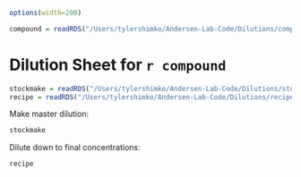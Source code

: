 ```r
options(width=200)
```
```r
compound = readRDS("/Users/tylershimko/Andersen-Lab-Code/Dilutions/compound.rds")
```
Dilution Sheet for `r compound`
========================================================
```r
stockmake = readRDS("/Users/tylershimko/Andersen-Lab-Code/Dilutions/stockmake.rds")
recipe = readRDS("/Users/tylershimko/Andersen-Lab-Code/Dilutions/recipe.rds")
```
Make master dilution:

```r
stockmake
```

Dilute down to final concentrations:

```r
recipe
```

